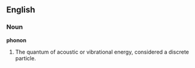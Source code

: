 ==English==

===Noun===

'''phonon'''

#The quantum of acoustic or vibrational energy, considered a discrete particle.